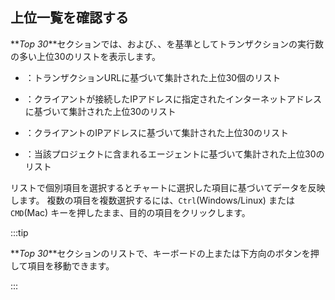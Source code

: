 ## 上位一覧を確認する

**_Top 30_**セクションでは、<Cmdname sid="transaction" className="uitext" />および<Cmdname sid="domain" className="uitext" />、<Cmdname sid="ip" className="uitext" />、<Cmdname sid="agent" className="uitext" />を基準としてトランザクションの実行数の多い上位30のリストを表示します。 

- <Cmdname sid="transaction" className="uitext" />：トランザクションURLに基づいて集計された上位30個のリスト

- <Cmdname sid="domain" className="uitext" />：クライアントが接続したIPアドレスに指定されたインターネットアドレスに基づいて集計された上位30のリスト

- <Cmdname sid="ip" className="uitext" />：クライアントのIPアドレスに基づいて集計された上位30のリスト

- <Cmdname sid="agent" className="uitext" />：当該プロジェクトに含まれるエージェントに基づいて集計された上位30のリスト

リストで個別項目を選択すると<Cmdname sid="transaction_map" />チャートに選択した項目に基づいてデータを反映します。 複数の項目を複数選択するには、`Ctrl`(Windows/Linux) または`CMD`(Mac) キーを押したまま、目的の項目をクリックします。

:::tip

**_Top 30_**セクションのリストで、キーボードの上または下方向のボタンを押して項目を移動できます。

:::
